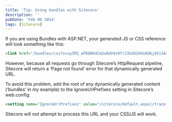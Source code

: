 ```yaml
---
title: 'Tip: Using bundles with Sitecore'
description: ''
pubDate: 'Feb 06 2014'
tags: [Sitecore]
---
```


If you are using Bundles with ASP.NET, your generated JS or CSS reference will look something like this:

```html
<link href="/bundles/css?v=cpIM3_ePEQRK4Cm2oRdV4r0frJ3SdX2kHiKOGjdViSA1" rel="stylesheet">;
```

However, because all requests go through Sitecore’s HttpRequest pipeline, Sitecore will return a ‘Page not found’ error for that dynamically generated URL.

To avoid this problem, add the root of any dynamically generated content (‘bundles’ in my example) to the IgnoreUrlPrefixes setting in Sitecore’s web.config:

```xml
<setting name="IgnoreUrlPrefixes" value="/sitecore/default.aspx|/trace.axd|/webresource.axd|/sitecore/shell/Controls/Rich Text Editor/Telerik.Web.UI.DialogHandler.aspx|/sitecore/shell/applications/content manager/telerik.web.ui.dialoghandler.aspx|/sitecore/shell/Controls/Rich Text Editor/Telerik.Web.UI.SpellCheckHandler.axd|/Telerik.Web.UI.WebResource.axd|/sitecore/admin/upgrade/|/layouts/testing|/bundles">
```

Sitecore will not attempt to process this URL and your CSS/JS will work.